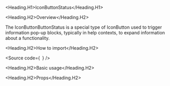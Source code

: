 

<Meta of={Stories} />

<Heading.H1>IconButtonStatus</Heading.H1>

<Heading.H2>Overview</Heading.H2>

The IconButtonButtonStatus is a special type of IconButton used to trigger information pop-up blocks,
typically in help contexts, to expand information about a functionality.

<Heading.H2>How to import</Heading.H2>

<Source
  code={`
`}
/>

<Heading.H2>Basic usage</Heading.H2>

<Canvas of={Stories.Base} />

<Heading.H2>Props</Heading.H2>

<ArgTypes of={Stories} />
